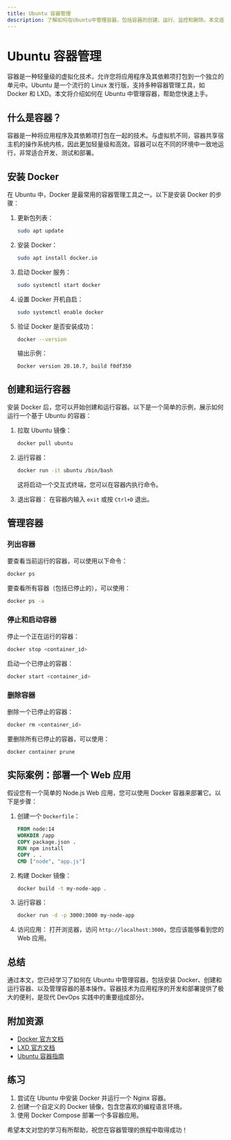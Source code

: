 ```yaml
---
title: Ubuntu 容器管理
description: 了解如何在Ubuntu中管理容器，包括容器的创建、运行、监控和删除。本文适合初学者，提供详细的步骤和代码示例。
---
```


# Ubuntu 容器管理

容器是一种轻量级的虚拟化技术，允许您将应用程序及其依赖项打包到一个独立的单元中。Ubuntu 是一个流行的 Linux 发行版，支持多种容器管理工具，如 Docker 和 LXD。本文将介绍如何在 Ubuntu 中管理容器，帮助您快速上手。

## 什么是容器？

容器是一种将应用程序及其依赖项打包在一起的技术。与虚拟机不同，容器共享宿主机的操作系统内核，因此更加轻量级和高效。容器可以在不同的环境中一致地运行，非常适合开发、测试和部署。

## 安装 Docker

在 Ubuntu 中，Docker 是最常用的容器管理工具之一。以下是安装 Docker 的步骤：

1. 更新包列表：
   ```bash
   sudo apt update
   ```

2. 安装 Docker：
   ```bash
   sudo apt install docker.io
   ```

3. 启动 Docker 服务：
   ```bash
   sudo systemctl start docker
   ```

4. 设置 Docker 开机自启：
   ```bash
   sudo systemctl enable docker
   ```

5. 验证 Docker 是否安装成功：
   ```bash
   docker --version
   ```

   输出示例：
   ```
   Docker version 20.10.7, build f0df350
   ```

## 创建和运行容器

安装 Docker 后，您可以开始创建和运行容器。以下是一个简单的示例，展示如何运行一个基于 Ubuntu 的容器：

1. 拉取 Ubuntu 镜像：
   ```bash
   docker pull ubuntu
   ```

2. 运行容器：
   ```bash
   docker run -it ubuntu /bin/bash
   ```

   这将启动一个交互式终端，您可以在容器内执行命令。

3. 退出容器：
   在容器内输入 `exit` 或按 `Ctrl+D` 退出。

## 管理容器

### 列出容器

要查看当前运行的容器，可以使用以下命令：
```bash
docker ps
```

要查看所有容器（包括已停止的），可以使用：
```bash
docker ps -a
```

### 停止和启动容器

停止一个正在运行的容器：
```bash
docker stop <container_id>
```

启动一个已停止的容器：
```bash
docker start <container_id>
```

### 删除容器

删除一个已停止的容器：
```bash
docker rm <container_id>
```

要删除所有已停止的容器，可以使用：
```bash
docker container prune
```

## 实际案例：部署一个 Web 应用

假设您有一个简单的 Node.js Web 应用，您可以使用 Docker 容器来部署它。以下是步骤：

1. 创建一个 `Dockerfile`：
   ```dockerfile
   FROM node:14
   WORKDIR /app
   COPY package.json .
   RUN npm install
   COPY . .
   CMD ["node", "app.js"]
   ```

2. 构建 Docker 镜像：
   ```bash
   docker build -t my-node-app .
   ```

3. 运行容器：
   ```bash
   docker run -d -p 3000:3000 my-node-app
   ```

4. 访问应用：
   打开浏览器，访问 `http://localhost:3000`，您应该能够看到您的 Web 应用。

## 总结

通过本文，您已经学习了如何在 Ubuntu 中管理容器，包括安装 Docker、创建和运行容器、以及管理容器的基本操作。容器技术为应用程序的开发和部署提供了极大的便利，是现代 DevOps 实践中的重要组成部分。

## 附加资源

- [Docker 官方文档](https://docs.docker.com/)
- [LXD 官方文档](https://linuxcontainers.org/lxd/docs/master/)
- [Ubuntu 容器指南](https://ubuntu.com/containers)

## 练习

1. 尝试在 Ubuntu 中安装 Docker 并运行一个 Nginx 容器。
2. 创建一个自定义的 Docker 镜像，包含您喜欢的编程语言环境。
3. 使用 Docker Compose 部署一个多容器应用。

希望本文对您的学习有所帮助，祝您在容器管理的旅程中取得成功！